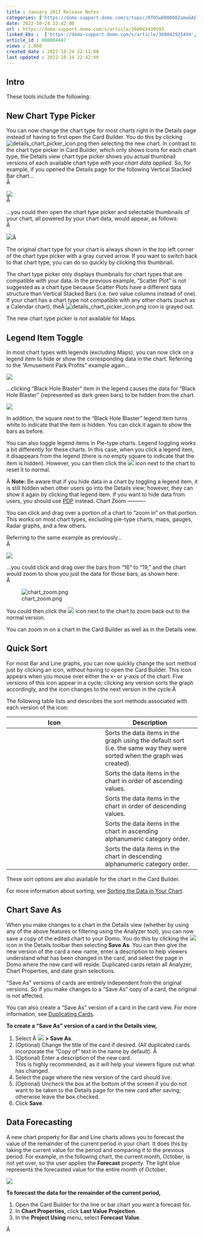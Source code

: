 ```yaml
---
title : January 2017 Release Notes
categories: ['https://domo-support.domo.com/s/topic/0TO5w000000ZamwGAC']
date: 2022-10-24 22:42:00
url : https://domo-support.domo.com/s/article/360043439593
linked_kbs :  ['https://domo-support.domo.com/s/article/360042925494', 'https://domo-support.domo.com/s/knowledge-base', 'https://domo-support.domo.com/s/article/360042923274', 'https://domo-support.domo.com/s/article/360043429953', 'https://domo-support.domo.com/s/article/360043439593', 'https://domo-support.domo.com/s/article/360042934614', 'https://domo-support.domo.com/s/article/360043429933', 'https://domo-support.domo.com/s/article/360043429693', 'https://domo-support.domo.com/s/topic/0TO5w000000ZamwGAC', 'https://domo-support.domo.com/s/article/360043428733', 'https://domo-support.domo.com/s/article/360043429913']
article_id : 000004447
views : 2,060
created_date : 2022-10-24 22:11:00
last updated : 2022-10-24 22:42:00
---
```




Intro
-----


These tools include the following:


New Chart Type Picker
---------------------


You can now change the chart type for most charts right in the Details page instead of having to first open the Card Builder. You do this by clicking ![details_chart_picker_icon.png](details_chart_picker_icon.png) then selecting the new chart. In contrast to the chart type picker in Card Builder, which only shows icons for each chart type, the Details view chart type picker shows you actual thumbnail versions of each available chart type *with your chart data applied*. So, for example, if you opened the Details page for the following Vertical Stacked Bar chart...  
Â 


![](1.png)  
Â 


...you could then open the chart type picker and selectable thumbnails of your chart, all powered by your chart data, would appear, as follows:  
Â 


![](2.png)Â 


The original chart type for your chart is always shown in the top left corner of the chart type picker with a gray curved arrow. If you want to switch back to that chart type, you can do so quickly by clicking this thumbnail.


The chart type picker only displays thumbnails for chart types that are compatible with your data. In the previous example, "Scatter Plot" is not suggested as a chart type because Scatter Plots have a different data structure than Vertical Stacked Bars (i.e. two value columns instead of one). If your chart has a chart type not compatible with any other charts (such as a Calendar chart), theÂ ![details_chart_picker_icon.png](details_chart_picker_icon.png) icon is grayed out.


The new chart type picker is *not* available for Maps.


Legend Item Toggle
------------------


In most chart types with legends (excluding Maps), you can now click on a legend item to hide or show the corresponding data in the chart. Referring to the "Amusement Park Profits" example again...


![](1.png)


...clicking "Black Hole Blaster" item in the legend causes the data for "Black Hole Blaster" (represented as dark green bars) to be hidden from the chart.


![](5.png)


In addition, the square next to the "Black Hole Blaster" legend item turns white to indicate that the item is hidden. You can click it again to show the bars as before.


You can also toggle legend items in Pie-type charts. Legend toggling works a bit differently for these charts. In this case, when you click a legend item, it disappears from the legend (there is no empty square to indicate that the item is hidden). However, you can then click the ![](6.png) icon next to the chart to reset it to normal.


Â
**Note:** Be aware that if you hide data in a chart by toggling a legend item, it is still hidden when other users go into the Details view; however, they can show it again by clicking that legend item. If you want to hide data from users, you should use [PDP](..\creating_and_deleting_pdp_policies\index.html "Filtering Data in a Card Details View") instead.
Chart Zoom
----------


You can click and drag over a portion of a chart to "zoom in" on that portion. This works on most chart types, excluding pie-type charts, maps, gauges, Radar graphs, and a few others.


Referring to the same example as previously...  
Â 


![](1.png)  
  
...you could click and drag over the bars from "16" to "19," and the chart would zoom to show you just the data for those bars, as shown here:  
Â 


![chart_zoom.png](chart_zoom.png)


You could then click the ![](6.png) icon next to the chart to zoom back out to the normal version.


You can zoom in on a chart in the Card Builder as well as in the Details view.


Quick Sort
----------


For most Bar and Line graphs, you can now quickly change the sort method just by clicking an icon, without having to open the Card Builder. This icon appears when you mouse over either the x- or y-axis of the chart. Five versions of this icon appear in a cycle; clicking any version sorts the graph accordingly, and the icon changes to the next version in the cycle.Â 


The following table lists and describes the sort methods associated with each version of the icon:




| Icon | Description |
| --- | --- |
|  | Sorts the data items in the graph using the default sort (i.e. the same way they were sorted when the graph was created). |
|  | Sorts the data items in the chart in order of ascending values. |
|  | Sorts the data items in the chart in order of descending values. |
|  | Sorts the data items in the chart in ascending alphanumeric category order. |
|  | Sorts the data items in the chart in descending alphanumeric category order. |


These sort options are also available for the chart in the Card Builder.


For more information about sorting, see [Sorting the Data in Your Chart](..\sorting_the_data_in_your_chart\index.html "Sorting the Data in Your Chart").


Chart Save As
-------------


When you make changes to a chart in the Details view (whether by using any of the above features or filtering using the Analyzer tool), you can now save a copy of the edited chart to your Domo. You do this by clicking the ![](15.png) icon in the Details toolbar then selecting **Save As**. You can then give the new version of the card a new name, enter a description to help viewers understand what has been changed in the card, and select the page in Domo where the new card will reside. Duplicated cards retain all Analyzer, Chart Properties, and date grain selections.


"Save As" versions of cards are entirely independent from the original versions. So if you make changes to a "Save As" copy of a card, the original is not affected.


You can also create a "Save As" version of a card in the card view. For more information, see [Duplicating Cards](..\duplicating_cards_save_as\index.html "Duplicating Cards").


**To create a "Save As" version of a card in the Details view,**


1. Select Â ![](15.png) **> Save As**.
2. (Optional) Change the title of the card if desired. (All duplicated cards incorporate the "Copy of" text in the name by default). Â
3. (Optional) Enter a description of the new card.  
 This is highly recommended, as it will help your viewers figure out what has changed.
4. Select the page where the new version of the card should live.
5. (Optional) Uncheck the box at the bottom of the screen if you do not want to be taken to the Details page for the new card after saving; otherwise leave the box checked.
6. Click **Save**.


Data Forecasting
----------------


A new chart property for Bar and Line charts allows you to forecast the value of the remainder of the current period in your chart. It does this by taking the current value for the period and comparing it to the previous period. For example, in the following chart, the current month, October, is not yet over, so the user applies the **Forecast** property. The light blue represents the forecasted value for the entire month of October.


![](17.png)


**To forecast the data for the remainder of the current period,**


1. Open the Card Builder for the line or bar chart you want a forecast for.
2. In **Chart Properties**, click **Last Value Projection**.
3. In the **Project Using** menu, select **Forecast Value**.


Â